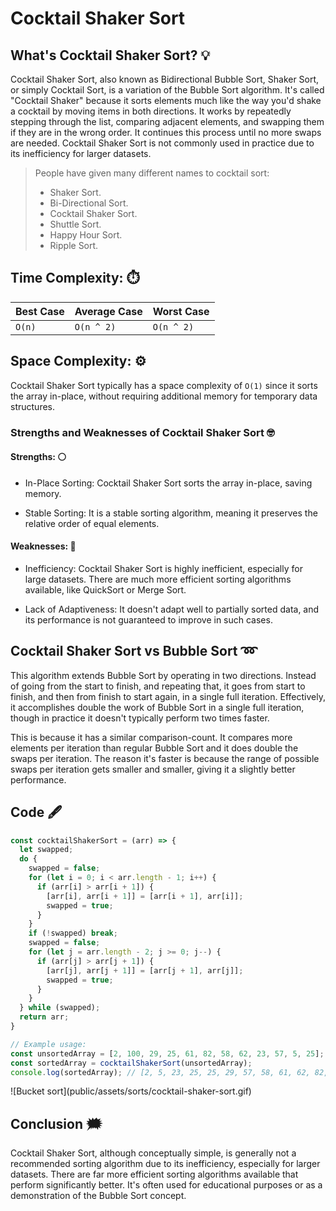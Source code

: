 # Cocktail Shaker Sort

## What's Cocktail Shaker Sort? 💡

Cocktail Shaker Sort, also known as Bidirectional Bubble Sort, 
Shaker Sort, or simply Cocktail Sort, is a variation of the Bubble Sort algorithm. 
It's called "Cocktail Shaker" because it sorts elements much like the way you'd shake a 
cocktail by moving items in both directions. It works by repeatedly stepping through the list, 
comparing adjacent elements, and swapping them if they are in the wrong order. 
It continues this process until no more swaps are needed. Cocktail Shaker Sort is 
not commonly used in practice due to its inefficiency for larger datasets.

> People have given many different names to cocktail sort:
> - Shaker Sort. 
> - Bi-Directional Sort.
> - Cocktail Shaker Sort.
> - Shuttle Sort.
> - Happy Hour Sort.
> - Ripple Sort.

## Time Complexity: ⏱️ 
| Best Case  | Average Case  | Worst Case |
| ---------- | ------------- | ---------- |
|   `O(n)`   |   `O(n ^ 2)`    |  `O(n ^ 2)`  |

## Space Complexity: ⚙️ 
Cocktail Shaker Sort typically has a space complexity of `O(1)` since 
it sorts the array in-place, without requiring additional memory for temporary data structures.



### Strengths and Weaknesses of Cocktail Shaker Sort 🤓
#### Strengths: ⚪️

- In-Place Sorting: Cocktail Shaker Sort sorts the array in-place, saving memory.

- Stable Sorting: It is a stable sorting algorithm, meaning it preserves the relative order of equal elements.

#### Weaknesses: 🔴
- Inefficiency: Cocktail Shaker Sort is highly inefficient, especially for 
large datasets. There are much more efficient sorting algorithms available, like QuickSort or Merge Sort.

- Lack of Adaptiveness: It doesn't adapt well to partially sorted data, 
and its performance is not guaranteed to improve in such cases.

## Cocktail Shaker Sort vs Bubble Sort ➿
This algorithm extends Bubble Sort by operating in two directions. 
Instead of going from the start to finish, and repeating that, it goes 
from start to finish, and then from finish to start again, in a single 
full iteration. Effectively, it accomplishes double the work of Bubble Sort 
in a single full iteration, though in practice it doesn't typically perform two times faster.

This is because it has a similar comparison-count. It compares more elements 
per iteration than regular Bubble Sort and it does double the swaps per iteration. 
The reason it's faster is because the range of possible swaps per iteration gets 
smaller and smaller, giving it a slightly better performance.

## Code 🖋
```js filename="cocktailShakerSort.js" copy
const cocktailShakerSort = (arr) => {
  let swapped;
  do {
    swapped = false;
    for (let i = 0; i < arr.length - 1; i++) {
      if (arr[i] > arr[i + 1]) {
        [arr[i], arr[i + 1]] = [arr[i + 1], arr[i]];
        swapped = true;
      }
    }
    if (!swapped) break;
    swapped = false;
    for (let j = arr.length - 2; j >= 0; j--) {
      if (arr[j] > arr[j + 1]) {
        [arr[j], arr[j + 1]] = [arr[j + 1], arr[j]];
        swapped = true;
      }
    }
  } while (swapped);
  return arr;
}

// Example usage:
const unsortedArray = [2, 100, 29, 25, 61, 82, 58, 62, 23, 57, 5, 25];
const sortedArray = cocktailShakerSort(unsortedArray);
console.log(sortedArray); // [2, 5, 23, 25, 25, 29, 57, 58, 61, 62, 82, 100]
```

<div className="border border-black rounded-sm">
![Bucket sort](public/assets/sorts/cocktail-shaker-sort.gif)
</div>

## Conclusion 🗯️
Cocktail Shaker Sort, although conceptually simple, is generally not a 
recommended sorting algorithm due to its inefficiency, especially for 
larger datasets. There are far more efficient sorting algorithms 
available that perform significantly better. It's often used for 
educational purposes or as a demonstration of the Bubble Sort concept.
